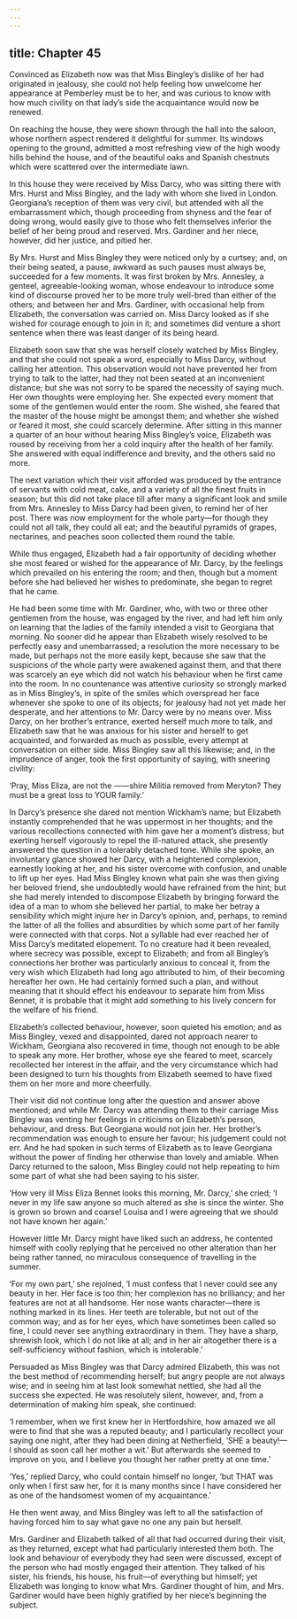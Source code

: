 ```yaml
---
---
---
```

title: Chapter 45
---

Convinced as Elizabeth now was that Miss Bingley’s dislike of her had originated in jealousy, she could not help feeling how unwelcome her appearance at Pemberley must be to her, and was curious to know with how much civility on that lady’s side the acquaintance would now be renewed.

On reaching the house, they were shown through the hall into the saloon, whose northern aspect rendered it delightful for summer. Its windows opening to the ground, admitted a most refreshing view of the high woody hills behind the house, and of the beautiful oaks and Spanish chestnuts which were scattered over the intermediate lawn.

In this house they were received by Miss Darcy, who was sitting there with Mrs. Hurst and Miss Bingley, and the lady with whom she lived in London. Georgiana’s reception of them was very civil, but attended with all the embarrassment which, though proceeding from shyness and the fear of doing wrong, would easily give to those who felt themselves inferior the belief of her being proud and reserved. Mrs. Gardiner and her niece, however, did her justice, and pitied her.

By Mrs. Hurst and Miss Bingley they were noticed only by a curtsey; and, on their being seated, a pause, awkward as such pauses must always be, succeeded for a few moments. It was first broken by Mrs. Annesley, a genteel, agreeable-looking woman, whose endeavour to introduce some kind of discourse proved her to be more truly well-bred than either of the others; and between her and Mrs. Gardiner, with occasional help from Elizabeth, the conversation was carried on. Miss Darcy looked as if she wished for courage enough to join in it; and sometimes did venture a short sentence when there was least danger of its being heard.

Elizabeth soon saw that she was herself closely watched by Miss Bingley, and that she could not speak a word, especially to Miss Darcy, without calling her attention. This observation would not have prevented her from trying to talk to the latter, had they not been seated at an inconvenient distance; but she was not sorry to be spared the necessity of saying much. Her own thoughts were employing her. She expected every moment that some of the gentlemen would enter the room. She wished, she feared that the master of the house might be amongst them; and whether she wished or feared it most, she could scarcely determine. After sitting in this manner a quarter of an hour without hearing Miss Bingley’s voice, Elizabeth was roused by receiving from her a cold inquiry after the health of her family. She answered with equal indifference and brevity, and the others said no more.

The next variation which their visit afforded was produced by the entrance of servants with cold meat, cake, and a variety of all the finest fruits in season; but this did not take place till after many a significant look and smile from Mrs. Annesley to Miss Darcy had been given, to remind her of her post. There was now employment for the whole party—for though they could not all talk, they could all eat; and the beautiful pyramids of grapes, nectarines, and peaches soon collected them round the table.

While thus engaged, Elizabeth had a fair opportunity of deciding whether she most feared or wished for the appearance of Mr. Darcy, by the feelings which prevailed on his entering the room; and then, though but a moment before she had believed her wishes to predominate, she began to regret that he came.

He had been some time with Mr. Gardiner, who, with two or three other gentlemen from the house, was engaged by the river, and had left him only on learning that the ladies of the family intended a visit to Georgiana that morning. No sooner did he appear than Elizabeth wisely resolved to be perfectly easy and unembarrassed; a resolution the more necessary to be made, but perhaps not the more easily kept, because she saw that the suspicions of the whole party were awakened against them, and that there was scarcely an eye which did not watch his behaviour when he first came into the room. In no countenance was attentive curiosity so strongly marked as in Miss Bingley’s, in spite of the smiles which overspread her face whenever she spoke to one of its objects; for jealousy had not yet made her desperate, and her attentions to Mr. Darcy were by no means over. Miss Darcy, on her brother’s entrance, exerted herself much more to talk, and Elizabeth saw that he was anxious for his sister and herself to get acquainted, and forwarded as much as possible, every attempt at conversation on either side. Miss Bingley saw all this likewise; and, in the imprudence of anger, took the first opportunity of saying, with sneering civility:

‘Pray, Miss Eliza, are not the ——shire Militia removed from Meryton? They must be a great loss to YOUR family.’

In Darcy’s presence she dared not mention Wickham’s name; but Elizabeth instantly comprehended that he was uppermost in her thoughts; and the various recollections connected with him gave her a moment’s distress; but exerting herself vigorously to repel the ill-natured attack, she presently answered the question in a tolerably detached tone. While she spoke, an involuntary glance showed her Darcy, with a heightened complexion, earnestly looking at her, and his sister overcome with confusion, and unable to lift up her eyes. Had Miss Bingley known what pain she was then giving her beloved friend, she undoubtedly would have refrained from the hint; but she had merely intended to discompose Elizabeth by bringing forward the idea of a man to whom she believed her partial, to make her betray a sensibility which might injure her in Darcy’s opinion, and, perhaps, to remind the latter of all the follies and absurdities by which some part of her family were connected with that corps. Not a syllable had ever reached her of Miss Darcy’s meditated elopement. To no creature had it been revealed, where secrecy was possible, except to Elizabeth; and from all Bingley’s connections her brother was particularly anxious to conceal it, from the very wish which Elizabeth had long ago attributed to him, of their becoming hereafter her own. He had certainly formed such a plan, and without meaning that it should effect his endeavour to separate him from Miss Bennet, it is probable that it might add something to his lively concern for the welfare of his friend.

Elizabeth’s collected behaviour, however, soon quieted his emotion; and as Miss Bingley, vexed and disappointed, dared not approach nearer to Wickham, Georgiana also recovered in time, though not enough to be able to speak any more. Her brother, whose eye she feared to meet, scarcely recollected her interest in the affair, and the very circumstance which had been designed to turn his thoughts from Elizabeth seemed to have fixed them on her more and more cheerfully.

Their visit did not continue long after the question and answer above mentioned; and while Mr. Darcy was attending them to their carriage Miss Bingley was venting her feelings in criticisms on Elizabeth’s person, behaviour, and dress. But Georgiana would not join her. Her brother’s recommendation was enough to ensure her favour; his judgement could not err. And he had spoken in such terms of Elizabeth as to leave Georgiana without the power of finding her otherwise than lovely and amiable. When Darcy returned to the saloon, Miss Bingley could not help repeating to him some part of what she had been saying to his sister.

‘How very ill Miss Eliza Bennet looks this morning, Mr. Darcy,’ she cried; ‘I never in my life saw anyone so much altered as she is since the winter. She is grown so brown and coarse! Louisa and I were agreeing that we should not have known her again.’

However little Mr. Darcy might have liked such an address, he contented himself with coolly replying that he perceived no other alteration than her being rather tanned, no miraculous consequence of travelling in the summer.

‘For my own part,’ she rejoined, ‘I must confess that I never could see any beauty in her. Her face is too thin; her complexion has no brilliancy; and her features are not at all handsome. Her nose wants character—there is nothing marked in its lines. Her teeth are tolerable, but not out of the common way; and as for her eyes, which have sometimes been called so fine, I could never see anything extraordinary in them. They have a sharp, shrewish look, which I do not like at all; and in her air altogether there is a self-sufficiency without fashion, which is intolerable.’

Persuaded as Miss Bingley was that Darcy admired Elizabeth, this was not the best method of recommending herself; but angry people are not always wise; and in seeing him at last look somewhat nettled, she had all the success she expected. He was resolutely silent, however, and, from a determination of making him speak, she continued:

‘I remember, when we first knew her in Hertfordshire, how amazed we all were to find that she was a reputed beauty; and I particularly recollect your saying one night, after they had been dining at Netherfield, ‘SHE a beauty!—I should as soon call her mother a wit.’ But afterwards she seemed to improve on you, and I believe you thought her rather pretty at one time.’

‘Yes,’ replied Darcy, who could contain himself no longer, ‘but THAT was only when I first saw her, for it is many months since I have considered her as one of the handsomest women of my acquaintance.’

He then went away, and Miss Bingley was left to all the satisfaction of having forced him to say what gave no one any pain but herself.

Mrs. Gardiner and Elizabeth talked of all that had occurred during their visit, as they returned, except what had particularly interested them both. The look and behaviour of everybody they had seen were discussed, except of the person who had mostly engaged their attention. They talked of his sister, his friends, his house, his fruit—of everything but himself; yet Elizabeth was longing to know what Mrs. Gardiner thought of him, and Mrs. Gardiner would have been highly gratified by her niece’s beginning the subject.
